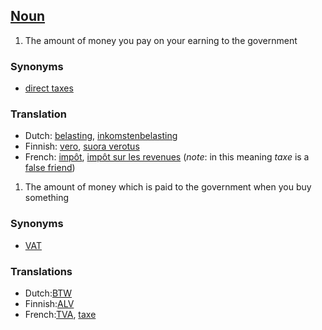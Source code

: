==[[Noun]]==

#The amount of money you pay on your earning to the government
===Synonyms===
*[[direct taxes]]
===Translation===
*Dutch: [[belasting]], [[inkomstenbelasting]]
*Finnish: [[vero]], [[suora verotus]]
*French: [[impôt]], [[impôt sur les revenues]] (''note'': in this meaning ''taxe'' is a [[false friend]])

#The amount of money which is paid to the government when you buy something
===Synonyms===
*[[VAT]]
===Translations===
*Dutch:[[BTW]]
*Finnish:[[ALV]]
*French:[[TVA]], [[taxe]]
